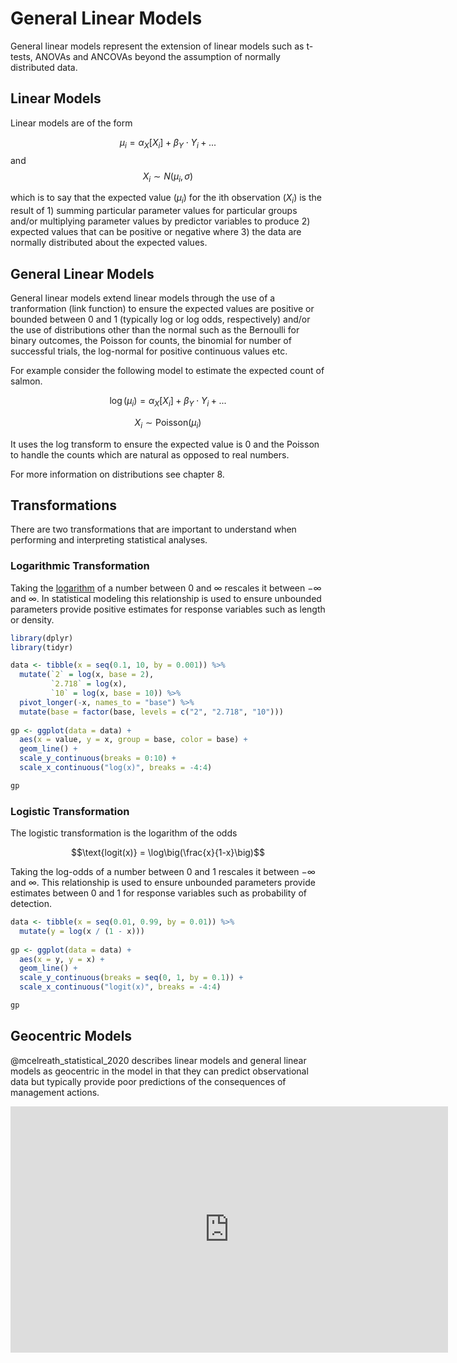 # General Linear Models

General linear models represent the extension of linear models such as t-tests, ANOVAs and ANCOVAs beyond the assumption of normally distributed data.

## Linear Models

Linear models are of the form

$$\mu_i = \alpha_X[X_i] + \beta_Y \cdot Y_i +...$$
and 
$$ X_i \sim N(\mu_i, \sigma) $$

which is to say that the expected value ($\mu_i$) for the ith observation ($X_i$) is the result of 1) summing particular parameter values for particular groups and/or multiplying parameter values by predictor variables to produce 2) expected values that can be positive or negative where 3) the data are normally distributed about the expected values.

## General Linear Models

General linear models extend linear models through the use of a tranformation (link function) to ensure the expected values are positive or bounded between 0 and 1 (typically log or log odds, respectively) and/or the use of distributions other than the normal such as the Bernoulli for binary outcomes, the Poisson for counts, the binomial for number of successful trials, the log-normal for positive continuous values etc.

For example consider the following model to estimate the expected count of salmon.

$$\log(\mu_i) = \alpha_X[X_i] + \beta_Y \cdot Y_i +...$$

$$ X_i \sim \text{Poisson}(\mu_i) $$

It uses the log transform to ensure the expected value is 0 and the Poisson to handle the counts which are natural as opposed to real numbers.

For more information on distributions see chapter 8.

## Transformations

There are two transformations that are important to understand when performing and interpreting statistical analyses.

### Logarithmic Transformation

Taking the [logarithm](#logarithms) of a number between $0$ and $\infty$ rescales it between $-\infty$ and $\infty$.
In statistical modeling this relationship is used to ensure unbounded parameters provide positive estimates for response variables such as length or density.

```r
library(dplyr)
library(tidyr)

data <- tibble(x = seq(0.1, 10, by = 0.001)) %>%
  mutate(`2` = log(x, base = 2),
         `2.718` = log(x),
         `10` = log(x, base = 10)) %>%
  pivot_longer(-x, names_to = "base") %>%
  mutate(base = factor(base, levels = c("2", "2.718", "10")))
  
gp <- ggplot(data = data) +
  aes(x = value, y = x, group = base, color = base) +
  geom_line() +
  scale_y_continuous(breaks = 0:10) +
  scale_x_continuous("log(x)", breaks = -4:4)

gp
```

### Logistic Transformation

The logistic transformation is the logarithm of the odds

$$\text{logit(x)} = \log\big(\frac{x}{1-x}\big)$$

Taking the log-odds of a number between $0$ and $1$ rescales it between $-\infty$ and $\infty$. 
This relationship is used to ensure unbounded parameters provide estimates between 0 and 1 for response variables such as probability of detection.

```r
data <- tibble(x = seq(0.01, 0.99, by = 0.01)) %>%
  mutate(y = log(x / (1 - x)))
  
gp <- ggplot(data = data) +
  aes(x = y, y = x) +
  geom_line() +
  scale_y_continuous(breaks = seq(0, 1, by = 0.1)) +
  scale_x_continuous("logit(x)", breaks = -4:4)

gp
```

## Geocentric Models

@mcelreath_statistical_2020 describes linear models and general linear models as geocentric in the model in that they can predict observational data but typically provide poor predictions of the consequences of management actions.

<iframe width="700" height="394"
src="https://www.youtube.com/embed/tNOu-SEacNU?si=RxSiy0Hm_lAmf1pX" title="YouTube video player" frameborder="0" allow="accelerometer; autoplay; clipboard-write; encrypted-media; gyroscope; picture-in-picture; web-share" allowfullscreen></iframe>
